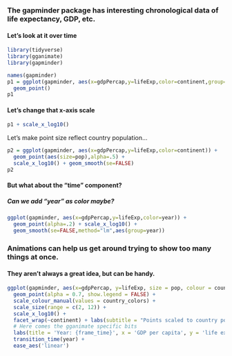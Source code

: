 
### The gapminder package has interesting chronological data of life expectancy, GDP, etc.

#### Let's look at it over time

```{r,echo=TRUE,warning=FALSE,message=FALSE}
library(tidyverse)
library(gganimate)
library(gapminder)
```

```{r}
names(gapminder)
p1 = ggplot(gapminder, aes(x=gdpPercap,y=lifeExp,color=continent,group=country)) +
  geom_point() 
p1
```

#### Let's change that x-axis scale

```{r}
p1 + scale_x_log10()
```


Let's make point size reflect country population...

```{r}
p2 = ggplot(gapminder, aes(x=gdpPercap,y=lifeExp,color=continent)) +
  geom_point(aes(size=pop),alpha=.5) +
  scale_x_log10() + geom_smooth(se=FALSE)
p2
```

#### But what about the "time" component?
##### Can we add "year" as color maybe?

```{r}
ggplot(gapminder, aes(x=gdpPercap,y=lifeExp,color=year)) +
  geom_point(alpha=.2) + scale_x_log10() +
  geom_smooth(se=FALSE,method="lm",aes(group=year))

```

### Animations can help us get around trying to show too many things at once.

#### They aren't always a great idea, but can be handy.

```{r,echo=FALSE,warning=FALSE,message=FALSE}

ggplot(gapminder, aes(x=gdpPercap, y=lifeExp, size = pop, colour = country)) +
  geom_point(alpha = 0.7, show.legend = FALSE) +
  scale_colour_manual(values = country_colors) +
  scale_size(range = c(2, 12)) +
  scale_x_log10() +
  facet_wrap(~continent) + labs(subtitle = "Points scaled to country population") 
  # Here comes the gganimate specific bits
  labs(title = 'Year: {frame_time}', x = 'GDP per capita', y = 'life expectancy') +
  transition_time(year) +
  ease_aes('linear')
```